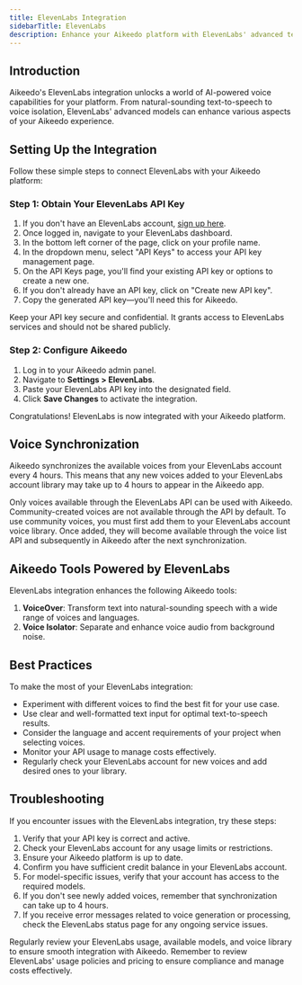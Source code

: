 ```yaml
---
title: ElevenLabs Integration
sidebarTitle: ElevenLabs
description: Enhance your Aikeedo platform with ElevenLabs' advanced text-to-speech and voice AI capabilities. This guide walks you through setting up and leveraging ElevenLabs' powerful models for voice generation and audio processing.
---
```


## Introduction

Aikeedo's ElevenLabs integration unlocks a world of AI-powered voice capabilities for your platform. From natural-sounding text-to-speech to voice isolation, ElevenLabs' advanced models can enhance various aspects of your Aikeedo experience.

## Setting Up the Integration

Follow these simple steps to connect ElevenLabs with your Aikeedo platform:

### Step 1: Obtain Your ElevenLabs API Key

1. If you don't have an ElevenLabs account, [sign up here](https://elevenlabs.io/sign-up).
2. Once logged in, navigate to your ElevenLabs dashboard.
3. In the bottom left corner of the page, click on your profile name.
4. In the dropdown menu, select "API Keys" to access your API key management page.
5. On the API Keys page, you'll find your existing API key or options to create a new one.
6. If you don't already have an API key, click on "Create new API key".
7. Copy the generated API key—you'll need this for Aikeedo.

<Note>
  Keep your API key secure and confidential. It grants access to ElevenLabs services and should not be shared publicly.
</Note>

### Step 2: Configure Aikeedo

1. Log in to your Aikeedo admin panel.
2. Navigate to **Settings > ElevenLabs**.
3. Paste your ElevenLabs API key into the designated field.
4. Click **Save Changes** to activate the integration.

<Check>
  Congratulations! ElevenLabs is now integrated with your Aikeedo platform.
</Check>


## Voice Synchronization

Aikeedo synchronizes the available voices from your ElevenLabs account every 4 hours. This means that any new voices added to your ElevenLabs account library may take up to 4 hours to appear in the Aikeedo app.

<Note>
  Only voices available through the ElevenLabs API can be used with Aikeedo. Community-created voices are not available through the API by default. To use community voices, you must first add them to your ElevenLabs account voice library. Once added, they will become available through the voice list API and subsequently in Aikeedo after the next synchronization.
</Note>

## Aikeedo Tools Powered by ElevenLabs

ElevenLabs integration enhances the following Aikeedo tools:

1. **VoiceOver**: Transform text into natural-sounding speech with a wide range of voices and languages.
2. **Voice Isolator**: Separate and enhance voice audio from background noise.

## Best Practices

To make the most of your ElevenLabs integration:

- Experiment with different voices to find the best fit for your use case.
- Use clear and well-formatted text input for optimal text-to-speech results.
- Consider the language and accent requirements of your project when selecting voices.
- Monitor your API usage to manage costs effectively.
- Regularly check your ElevenLabs account for new voices and add desired ones to your library.

## Troubleshooting

If you encounter issues with the ElevenLabs integration, try these steps:

1. Verify that your API key is correct and active.
2. Check your ElevenLabs account for any usage limits or restrictions.
3. Ensure your Aikeedo platform is up to date.
4. Confirm you have sufficient credit balance in your ElevenLabs account.
5. For model-specific issues, verify that your account has access to the required models.
6. If you don't see newly added voices, remember that synchronization can take up to 4 hours.
7. If you receive error messages related to voice generation or processing, check the ElevenLabs status page for any ongoing service issues.

<Tip>
  Regularly review your ElevenLabs usage, available models, and voice library to ensure smooth integration with Aikeedo.
</Tip>

<Note>
  Remember to review ElevenLabs' usage policies and pricing to ensure compliance and manage costs effectively.
</Note>